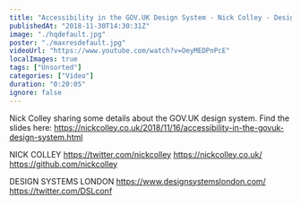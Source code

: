 ```yaml
---
title: "Accessibility in the GOV.UK Design System - Nick Colley - Design Systems London"
publishedAt: "2018-11-30T14:30:31Z"
image: "./hqdefault.jpg"
poster: "./maxresdefault.jpg"
videoUrl: "https://www.youtube.com/watch?v=OeyMEDPnPcE"
localImages: true
tags: ["Unsorted"]
categories: ["Video"]
duration: "0:20:05"
ignore: false
---
```


Nick Colley sharing some details about the GOV.UK design system.
Find the slides here: https://nickcolley.co.uk/2018/11/16/accessibility-in-the-govuk-design-system.html

NICK COLLEY
https://twitter.com/nickcolley
https://nickcolley.co.uk/
https://github.com/nickcolley

DESIGN SYSTEMS LONDON
https://www.designsystemslondon.com/
https://twitter.com/DSLconf
